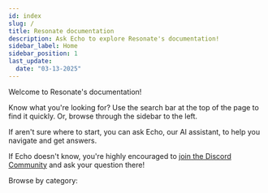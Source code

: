 ```yaml
---
id: index
slug: /
title: Resonate documentation
description: Ask Echo to explore Resonate's documentation!
sidebar_label: Home
sidebar_position: 1
last_update:
  date: "03-13-2025"
---
```


Welcome to Resonate's documentation!

Know what you're looking for?
Use the search bar at the top of the page to find it quickly.
Or, browse through the sidebar to the left.

If aren't sure where to start, you can ask Echo, our AI assistant, to help you navigate and get answers.


<InputField />

If Echo doesn't know, you're highly encouraged to [join the Discord Community](https://resonatehq.io/discord) and ask your question there!

Browse by category:


<HomePageGrid>
  <HomePageCategory
    title="Evaluate Resonate"
    description="If you are considering using Resonate, this section may help you better understand its capabilities and how you can benefit, especially if you are coming from another Durable Execution platform."
    link="/evaluate"
  />
  <HomePageCategory
    title="Get started"
    description="If you are ready to start using Resonate, this section will guide you through the initial steps, whether you are starting from scratch or migrating from another platform."
    link="/get-started"
  />
  <HomePageCategory
    title="Learn Resonate"
    description="If you want to deepen your understanding of Resonate, this section is full of tutorials that aim to teach you concepts, best practices, and how things work."
    link="/learn"
  />
  <HomePageCategory
    title="Developer reference"
    description="If you are building applications with Resonate, this section provides quickly referenceable information on the most commonly used features and APIs."
    link="/docs/community-resources"
  />
  <HomePageCategory
    title="Operational guidance"
    description="If you are ready to deploy a Resonate application to production, this section will help you understand how to operate your system, including monitoring, scaling, and troubleshooting."
    link="/docs/community-resources"
  />
</HomePageGrid>
